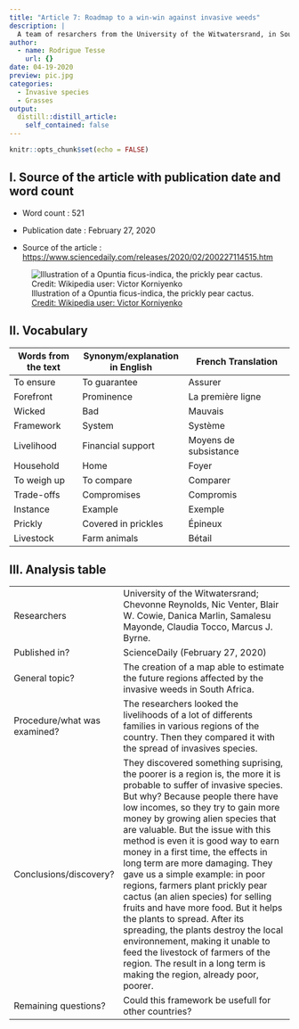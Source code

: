 ```yaml
---
title: "Article 7: Roadmap to a win-win against invasive weeds"
description: |
  A team of resarchers from the University of the Witwatersrand, in South Africa created a map able to predict the areas sensible to invasive species. 
author:
  - name: Rodrigue Tesse
    url: {}
date: 04-19-2020
preview: pic.jpg
categories:
  - Invasive species
  - Grasses
output:
  distill::distill_article:
    self_contained: false
---
```


```r
knitr::opts_chunk$set(echo = FALSE)
```

## I. Source of the article with publication date and word count

* Word count : 521

* Publication date : February 27, 2020

* Source of the article : <https://www.sciencedaily.com/releases/2020/02/200227114515.htm>

![Illustration of a Opuntia ficus-indica, the prickly pear cactus. [Credit: Wikipedia user: Victor Korniyenko](https://fr.wikipedia.org/wiki/Figuier_de_Barbarie#/media/Fichier:Indian_Fig_-_Opuntia_ficus-indica.jpg)](pic.jpg)

## II. Vocabulary 

| Words from the text | Synonym/explanation in English | French Translation           |
| ------------------- | ------------------------------ |------------------------------|
| To ensure | To guarantee | Assurer |
| Forefront | Prominence | La première ligne |
| Wicked | Bad | Mauvais |
| Framework | System | Système |
| Livelihood | Financial support | Moyens de subsistance |
| Household | Home | Foyer |
| To weigh up | To compare | Comparer |
| Trade-offs | Compromises | Compromis |
| Instance | Example | Exemple |
| Prickly | Covered in prickles | Épineux |
| Livestock | Farm animals | Bétail |




## III. Analysis table 

|                              |                                                                     |
| ---------------------------- | ------------------------------------------------------------------- |
| Researchers                  | University of the Witwatersrand; Chevonne Reynolds, Nic Venter, Blair W. Cowie, Danica Marlin, Samalesu Mayonde, Claudia Tocco, Marcus J. Byrne. |
| Published in?                | ScienceDaily (February 27, 2020) |
| General topic?               | The creation of a map able to estimate the future regions affected by the invasive weeds in South Africa. |
| Procedure/what was examined? | The researchers looked the livelihoods of a lot of differents families in various regions of the country. Then they compared it with the spread of invasives species.|
| Conclusions/discovery?       | They discovered something suprising, the poorer is a region is, the more it is probable to suffer of invasive species. But why? Because people there have low incomes, so they try to gain more money by growing alien species that are valuable. But the issue with this method is even it is good way to earn money in a first time, the effects in long term are more damaging. They gave us a simple example: in poor regions, farmers plant prickly pear cactus (an alien species) for selling fruits and have more food. But it helps the plants to spread. After its spreading, the plants destroy the local environnement, making it unable to feed the livestock of farmers of the region. The result in a long term is making the region, already poor, poorer. |
| Remaining questions?         | Could this framework be usefull for other countries? |
